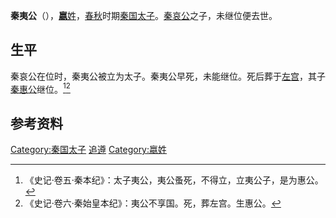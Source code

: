 {{Infobox 先秦人物
|名称=秦夷公
|图像=
|图说=
|别称=
|姓=嬴
|氏=
|名=
|字=
|别名=
|别字=
|谥号=夷公
|时代=春秋
|国家=秦国
|身份=秦国太子
|出生=
|逝世=
|在位=
|父=秦哀公
|母=
|正妻=
|妾=
|夫=
|子女=秦惠公
|太子=
|都城=
|居所=
|墓葬=左宫
}}
'''秦夷公'''（{{bd|？||？||catIdx=Y嬴}}），[[嬴姓|'''嬴'''姓]]，[[春秋时期|春秋]]时期[[秦国|秦国]][[太子|太子]]。[[秦哀公|秦哀公]]之子，未继位便去世。

== 生平 ==
秦哀公在位时，秦夷公被立为太子。秦夷公早死，未能继位。死后葬于[[左宫|左宫]]，其子[[秦惠公_(春秋)|秦惠公]]继位。<ref>《史记·卷五·秦本纪》：太子夷公，夷公蚤死，不得立，立夷公子，是为惠公。</ref><ref>《史记·卷六·秦始皇本纪》：夷公不享国。死，葬左宫。生惠公。</ref>

== 参考资料 ==
{{reflist|2}}

{{秦国君主}}

[[Category:秦国太子|Category:秦国太子]]
[[Category:秦国君主|追遵]]
[[Category:嬴姓|Category:嬴姓]]